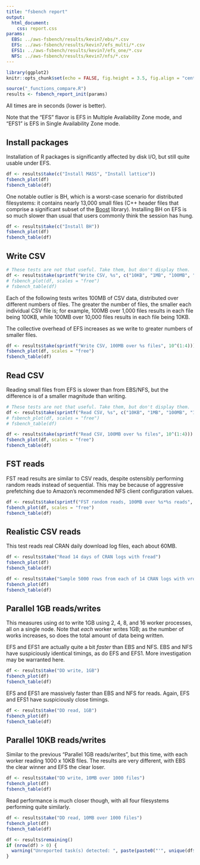 ```yaml
---
title: "fsbench report"
output:
  html_document:
    css: report.css
params:
  EBS: ../aws-fsbench/results/kevin7/ebs/*.csv
  EFS: ../aws-fsbench/results/kevin7/efs_multi/*.csv
  EFS1: ../aws-fsbench/results/kevin7/efs_one/*.csv
  NFS: ../aws-fsbench/results/kevin7/nfs/*.csv
---
```


```r
library(ggplot2)
knitr::opts_chunk$set(echo = FALSE, fig.height = 3.5, fig.align = "center")

source("_functions_compare.R")
results <- fsbench_report_init(params)
```

All times are in seconds (lower is better).

Note that the "EFS" flavor is EFS in Multiple Availability Zone mode, and "EFS1" is EFS in Single Availability Zone mode.

## Install packages

Installation of R packages is significantly affected by disk I/O, but still quite usable under EFS.

```r
df <- results$take(c("Install MASS", "Install lattice"))
fsbench_plot(df)
fsbench_table(df)
```

One notable outlier is BH, which is a worst-case scenario for distributed filesystems: it contains nearly 13,000 small files (C++ header files that comprise a significant subset of the [Boost](https://www.boost.org/) library). Installing BH on EFS is so much slower than usual that users commonly think the session has hung.

```r
df <- results$take(c("Install BH"))
fsbench_plot(df)
fsbench_table(df)
```

## Write CSV

```r
# These tests are not that useful. Take them, but don't display them.
df <- results$take(sprintf("Write CSV, %s", c("10KB", "1MB", "100MB", "1GB")))
# fsbench_plot(df, scales = "free")
# fsbench_table(df)
```

Each of the following tests writes 100MB of CSV data, distributed over different numbers of files. The greater the number of files, the smaller each individual CSV file is; for example, 100MB over 1,000 files results in each file being 100KB, while 100MB over 10,000 files results in each file being 10KB.

The collective overhead of EFS increases as we write to greater numbers of smaller files.

```r
df <- results$take(sprintf("Write CSV, 100MB over %s files", 10^(1:4)))
fsbench_plot(df, scales = "free")
fsbench_table(df)
```

## Read CSV

Reading small files from EFS is slower than from EBS/NFS, but the difference is of a smaller magnitude than writing.

```r
# These tests are not that useful. Take them, but don't display them.
df <- results$take(sprintf("Read CSV, %s", c("10KB", "1MB", "100MB", "1GB")))
# fsbench_plot(df, scales = "free")
# fsbench_table(df)
```

```r
df <- results$take(sprintf("Read CSV, 100MB over %s files", 10^(1:4)))
fsbench_plot(df, scales = "free")
fsbench_table(df)
```

## FST reads

FST read results are similar to CSV reads, despite ostensibly performing random reads instead of sequential. This may be because of aggressive prefetching due to Amazon's recommended NFS client configuration values.

```r
df <- results$take(sprintf("FST random reads, 100MB over %s*%s reads", 10^(1:4), c("10MB", "1MB", "100KB", "10KB")))
fsbench_plot(df, scales = "free")
fsbench_table(df)
```

## Realistic CSV reads

This test reads real CRAN daily download log files, each about 60MB.

```r
df <- results$take("Read 14 days of CRAN logs with fread")
fsbench_plot(df)
fsbench_table(df)
```

```r
df <- results$take("Sample 5000 rows from each of 14 CRAN logs with vroom")
fsbench_plot(df)
fsbench_table(df)
```

## Parallel 1GB reads/writes

This measures using `dd` to write 1GB using 2, 4, 8, and 16 worker processes, all on a single node. Note that *each* worker writes 1GB; as the number of works increases, so does the total amount of data being written.

EFS and EFS1 are actually quite a bit *faster* than EBS and NFS. EBS and NFS have suspiciously identical timings, as do EFS and EFS1. More investigation may be warranted here.

```r
df <- results$take("DD write, 1GB")
fsbench_plot(df)
fsbench_table(df)
```

EFS and EFS1 are massively faster than EBS and NFS for reads. Again, EFS and EFS1 have suspiciously close timings.

```r
df <- results$take("DD read, 1GB")
fsbench_plot(df)
fsbench_table(df)
```

## Parallel 10KB reads/writes

Similar to the previous "Parallel 1GB reads/writes", but this time, with each worker reading 1000 x 10KB files. The results are very different, with EBS the clear winner and EFS the clear loser.

```r
df <- results$take("DD write, 10MB over 1000 files")
fsbench_plot(df)
fsbench_table(df)
```

Read performance is much closer though, with all four filesystems performing quite similarly.

```r
df <- results$take("DD read, 10MB over 1000 files")
fsbench_plot(df)
fsbench_table(df)
```

```r
df <- results$remaining()
if (nrow(df) > 0) {
  warning("Unreported task(s) detected: ", paste(paste0("'", unique(df$task), "'"), collapse = ", "))
}
```
